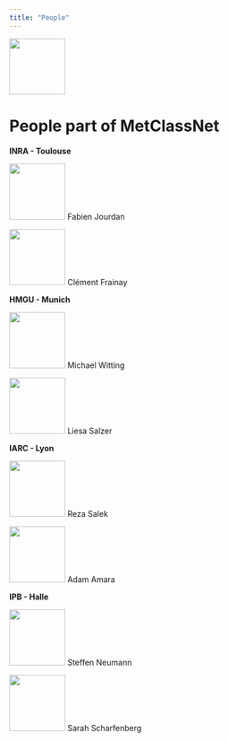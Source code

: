 ---
title: "People"
---
<p align = "left">
<a href="MCNSticker/project/metclassnet.png"><img src="MCNSticker/project/metclassnet.png" height="100"></a>
</p>

# People part of MetClassNet

**INRA - Toulouse**

<a href="MCNSticker/people/fjourdan.png"><img src="MCNSticker/people/fjourdan.png" height="100"></a>
Fabien Jourdan

<a href="MCNSticker/people/cfrainay.png"><img src="MCNSticker/people/cfrainay.png" height="100"></a>
Clément Frainay

**HMGU - Munich**

<a href="MCNSticker/people/mwitting.png"><img src="MCNSticker/people/mwitting.png" height="100"></a>
Michael Witting

<a href="MCNSticker/people/lsalzer.png"><img src="MCNSticker/people/lsalzer.png" height="100"></a>
Liesa Salzer

**IARC - Lyon**

<a href="MCNSticker/people/rsalek.png"><img src="MCNSticker/people/rsalek.png" height="100"></a>
Reza Salek

<a href="MCNSticker/people/aamara.png"><img src="MCNSticker/people/aamara.png" height="100"></a>
Adam Amara

**IPB - Halle**

<a href="MCNSticker/people/sneumann.png"><img src="MCNSticker/people/sneumann.png" height="100"></a>
Steffen Neumann

<a href="MCNSticker/people/sscharfenberg.png"><img src="MCNSticker/people/sscharfenberg.png" height="100"></a>
Sarah Scharfenberg


